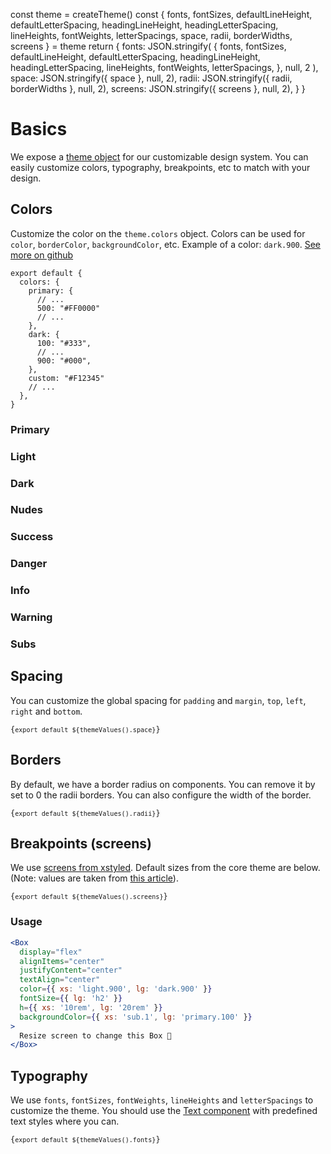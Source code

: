 
  const theme = createTheme()
  const {
    fonts,
    fontSizes,
    defaultLineHeight,
    defaultLetterSpacing,
    headingLineHeight,
    headingLetterSpacing,
    lineHeights,
    fontWeights,
    letterSpacings,
    space,
    radii,
    borderWidths,
    screens
  } = theme
  return {
    fonts: JSON.stringify(
      {
        fonts,
        fontSizes,
        defaultLineHeight,
        defaultLetterSpacing,
        headingLineHeight,
        headingLetterSpacing,
        lineHeights,
        fontWeights,
        letterSpacings,
      },
      null,
      2
    ),
    space: JSON.stringify({ space }, null, 2),
    radii: JSON.stringify({ radii, borderWidths }, null, 2),
    screens: JSON.stringify({ screens }, null, 2),
  }
}

# Basics

We expose a [theme object](https://github.com/WTTJ/welcome-ui/blob/master/packages/Core/theme/core.ts) for our customizable design system. You can easily customize colors, typography, breakpoints, etc to match with your design.

## Colors

Customize the color on the `theme.colors` object. Colors can be used for `color`, `borderColor`, `backgroundColor`, etc. Example of a color: `dark.900`. [See more on github](https://github.com/WTTJ/welcome-ui/blob/master/packages/Core/theme/colors.ts)

```
export default {
  colors: {
    primary: {
      // ...
      500: "#FF0000"
      // ...
    },
    dark: {
      100: "#333",
      // ...
      900: "#000",
    },
    custom: "#F12345"
    // ...
  },
}
```

### Primary

<Colors name="primary" />

### Light

<Colors name="light" />

### Dark

<Colors name="dark" />

### Nudes

<Colors name="nude" />

### Success

<Colors name="success" />

### Danger

<Colors name="danger" />

### Info

<Colors name="info" />

### Warning

<Colors name="warning" />

### Subs

<Colors name="sub" />

## Spacing

You can customize the global spacing for `padding` and `margin`, `top`, `left`, `right` and `bottom`.

<Spacing />

<code>{`export default ${themeValues().space}`}</code>

## Borders

By default, we have a border radius on components. You can remove it by set to 0 the radii borders. You can also configure the width of the border.

<code>{`export default ${themeValues().radii}`}</code>

## Breakpoints (screens)

We use [screens from xstyled](https://xstyled.dev/docs/responsive-design/). Default sizes from the core theme are below. (Note: values are taken from [this article](https://medium.com/@uiuxlab/the-most-used-responsive-breakpoints-in-2017-of-mine-9588e9bd3a8a)).

<code>{`export default ${themeValues().screens}`}</code>

### Usage

```jsx column
<Box
  display="flex"
  alignItems="center"
  justifyContent="center"
  textAlign="center"
  color={{ xs: 'light.900', lg: 'dark.900' }}
  fontSize={{ lg: 'h2' }}
  h={{ xs: '10rem', lg: '20rem' }}
  backgroundColor={{ xs: 'sub.1', lg: 'primary.100' }}
>
  Resize screen to change this Box 🌝
</Box>
```

## Typography

We use `fonts`, `fontSizes`, `fontWeights`, `lineHeights` and `letterSpacings` to customize the theme. You should use the [Text component](/components/text) with predefined text styles where you can.

<code>{`export default ${themeValues().fonts}`}</code>

<pagination />
